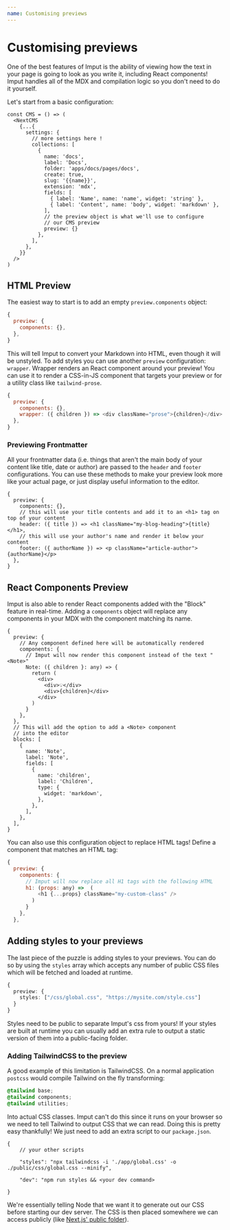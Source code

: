 ```yaml
---
name: Customising previews
---
```

# Customising previews

One of the best features of Imput is the ability of viewing how the text in your page is going to look as you write it, including React components! Imput handles all of the MDX and compilation logic so you don't need to do it yourself.

Let's start from a basic configuration:

```tsx
const CMS = () => (
  <NextCMS
    {...{
      settings: {
        // more settings here !
        collections: [
          {
            name: 'docs',
            label: 'Docs',
            folder: 'apps/docs/pages/docs',
            create: true,
            slug: '{{name}}',
            extension: 'mdx',
            fields: [
              { label: 'Name', name: 'name', widget: 'string' },
              { label: 'Content', name: 'body', widget: 'markdown' },
            ],
            // the preview object is what we'll use to configure 
            // our CMS preview
            preview: {}
          },
        ],
      },
    }}
  />
)
```
## HTML Preview

The easiest way to start is to add an empty `preview.components` object:

```js
{
  preview: {
    components: {},
  },
}
```
This will tell Imput to convert your Markdown into HTML, even though it will be unstyled. To add styles you can use another `preview` configuration: `wrapper`. Wrapper renders an React component around your preview! You can use it to render a CSS-in-JS component that targets your preview or for a utility class like `tailwind-prose`.

```js
{
  preview: {
    components: {},
    wrapper: ({ children }) => <div className="prose">{children}</div>
  },
}
```
### Previewing Frontmatter

All your frontmatter data (i.e. things that aren't the main body of your content like title, date or author) are passed to the `header` and `footer` configurations. You can use these methods to make your preview look more like your actual page, or just display useful information to the editor.

```tsx
{
  preview: {
    components: {},
    // this will use your title contents and add it to an <h1> tag on top of your content
    header: ({ title }) => <h1 className="my-blog-heading">{title}</h1>,
    // this will use your author's name and render it below your content
    footer: ({ authorName }) => <p className="article-author">{authorName}</p>
  },
}
```
## React Components Preview

Imput is also able to render React components added with the "Block" feature in real-time. Adding a `components` object will replace any components in your MDX with the component matching its name.

```tsx
{
  preview: {
    // Any component defined here will be automatically rendered
    components: {
      // Imput will now render this component instead of the text "<Note>"
      Note: ({ children }: any) => {
        return (
          <div>
            <div>💡</div>
            <div>{children}</div>
          </div>
        )
      }
    },
  },
  // This will add the option to add a <Note> component
  // into the editor
  blocks: [
    {
      name: 'Note',
      label: 'Note',
      fields: [
        {
          name: 'children',
          label: 'Children',
          type: {
            widget: 'markdown',
          },
        },
      ],
    },
  ],
}
```
You can also use this configuration object to replace HTML tags! Define a component that matches an HTML tag:

```javascript
{
  preview: {
    components: {
      // Imput will now replace all H1 tags with the following HTML
      h1: (props: any) =>  (
          <h1 {...props} className="my-custom-class" />
        )
      }
    },
  },
```
## Adding styles to your previews

The last piece of the puzzle is adding styles to your previews. You can do so by using the `styles` array which accepts any number of public CSS files which will be fetched and loaded at runtime.

```typescript
{
  preview: {
    styles: ["/css/global.css", "https://mysite.com/style.css"]
  }
}
```
<Note>

Styles need to be public to separate Imput's css from yours! If your styles are built at runtime you can usually add an extra rule to output a static version of them into a public-facing folder.

</Note>

### Adding TailwindCSS to the preview

A good example of this limitation is TailwindCSS. On a normal application `postcss` would compile Tailwind on the fly transforming:

```css
@tailwind base;
@tailwind components;
@tailwind utilities;

```
Into actual CSS classes. Imput can't do this since it runs on your browser so we need to tell Tailwind to output CSS that we can read. Doing this is pretty easy thankfully! We just need to add an extra script to our `package.json`.

```plain
{
    // your other scripts

    "styles": "npx tailwindcss -i './app/global.css' -o ./public/css/global.css --minify",

    "dev": "npm run styles && <your dev command>

}

```
We're essentially telling Node that we want it to generate out our CSS before starting our dev server. The CSS is then placed somewhere we can access publicly (like [Next.js' public folder](https://nextjs.org/docs/app/building-your-application/optimizing/static-assets)).

